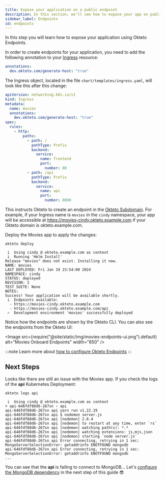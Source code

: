 ```yaml
---
title: Expose your application on a public endpoint
description: In this section, we'll see how to expose your app on public endpoints
sidebar_label: Endpoints
id: endpoints
---
```



In this step you will learn how to expose your application using Okteto Endpoints.

In order to create endpoints for your application, you need to add the following annotation to your [Ingress](https://github.com/okteto/movies/blob/main/chart/templates/ingress.yaml) resource:

```yaml
annotations:
  dev.okteto.com/generate-host: "true"
```

The Ingress object, located in the file `chart/templates/ingress.yaml`, will look like this after this change:

```yaml
apiVersion: networking.k8s.io/v1
kind: Ingress
metadata:
  name: movies
  annotations:
    dev.okteto.com/generate-host: "true"
spec:
  rules:
    - http:
        paths:
          - path: /
            pathType: Prefix
            backend:
              service:
                name: frontend
                port:
                  number: 80
          - path: /api
            pathType: Prefix
            backend:
              service:
                name: api
                port:
                  number: 8080
```

This instructs Okteto to create an endpoint in the [Okteto Subdomain](self-hosted/helm-configuration.mdx#subdomain).
For example, if your Ingress name is `movies` in the `cindy` namespace, your app will be accessible at https://movies-cindy.okteto.example.com if your Okteto domain is okteto.example.com.

Deploy the Movies app to apply the changes:

```console
okteto deploy
```

```console
 i  Using cindy @ okteto.example.com as context
 i  Running 'Helm Install'
Release "movies" does not exist. Installing it now.
NAME: movies
LAST DEPLOYED: Fri Jan 19 23:54:00 2024
NAMESPACE: cindy
STATUS: deployed
REVISION: 2
TEST SUITE: None
NOTES:
Success! Your application will be available shortly.
 i  Endpoints available:
  - https://movies-cindy.okteto.example.com
  - https://movies-cindy.okteto.example.com/api
 ✓  Development environment 'movies' successfully deployed
```

Notice how the endpoints are shown by the Okteto CLI. You can also see the endpoints from the Okteto UI:

<Image
  src={require("@site/static/img/movies-endpoints-ui.png").default}
  alt="Movies Onboard Endpoints"
  width="850"
/>

:::note
Learn more about [how to configure Okteto Endpoints](core/endpoints/automatic-ssl.mdx)
:::

## Next Steps

Looks like there are still an issue with the Movies app. If you check the logs of the **api** Kubernetes Deployment:

```console
okteto logs api
```

```
 i  Using cindy @ okteto.example.com as context
+ api-646fdf88d6-267sn › api
api-646fdf88d6-267sn api yarn run v1.22.19
api-646fdf88d6-267sn api $ nodemon server.js
api-646fdf88d6-267sn api [nodemon] 2.0.4
api-646fdf88d6-267sn api [nodemon] to restart at any time, enter `rs`
api-646fdf88d6-267sn api [nodemon] watching path(s): *.*
api-646fdf88d6-267sn api [nodemon] watching extensions: js,mjs,json
api-646fdf88d6-267sn api [nodemon] starting `node server.js`
api-646fdf88d6-267sn api Error connecting, retrying in 1 sec: MongoServerSelectionError: getaddrinfo ENOTFOUND mongodb
api-646fdf88d6-267sn api Error connecting, retrying in 1 sec: MongoServerSelectionError: getaddrinfo ENOTFOUND mongodb
...
```

You can see that the **api** is failing to connect to MongoDB... Let's [configure the MongoDB dependency](dependencies.mdx) in the next step of this guide 😎

